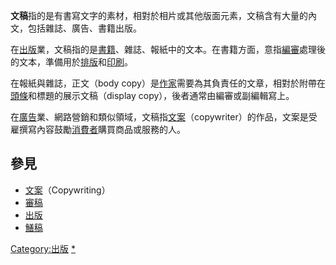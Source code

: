 {{Unreferenced|time=2020-03-18T00:10:54+00:00}}
'''文稿'''指的是有書寫文字的素材，相對於相片或其他版面元素，文稿含有大量的內文，包括雜誌、廣告、書籍出版。

在[[出版|出版]]業，文稿指的是[[書籍|書籍]]、雜誌、報紙中的文本。在書籍方面，意指[[審稿|編審]]處理後的文本，準備用於[[排版|排版]]和[[印刷|印刷]]。

在報紙與雜誌，正文（body copy）是[[作家|作家]]需要為其負責任的文章，相對於附帶在[[頭條|頭條]]和標題的展示文稿（display copy），後者通常由編審或副編輯寫上。

在[[廣告|廣告]]業、網路營銷和類似領域，文稿指[[文案|文案]]（copywriter）的作品，文案是受雇撰寫內容鼓勵[[消費者|消費者]]購買商品或服務的人。

==參見==
*[[文案|文案]]（Copywriting）
*[[審稿|審稿]]
*[[出版|出版]]
*[[鱔稿|鱔稿]]

{{Book Publishing Process}}

[[Category:出版|Category:出版]]
[[Category:編輯|*]]

{{Lit-stub}}